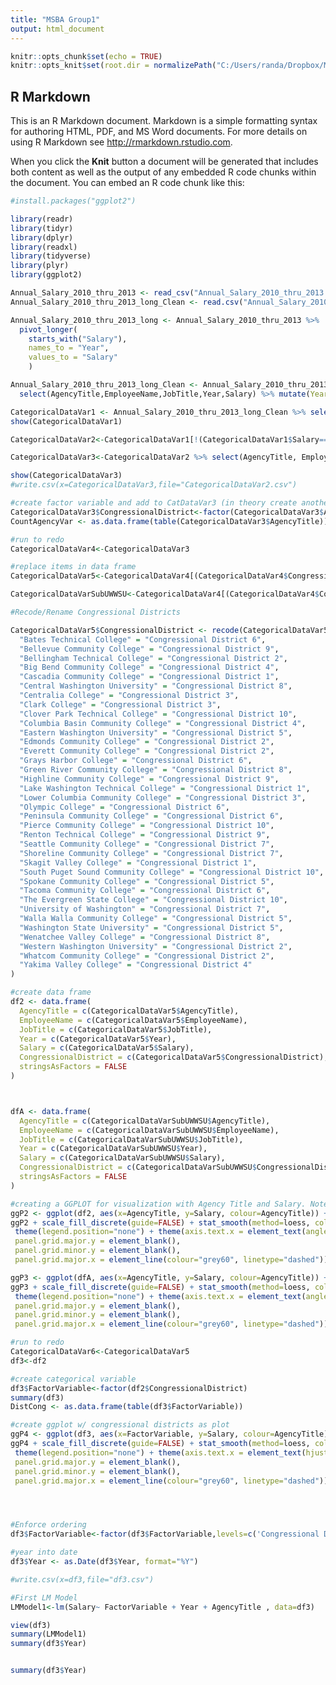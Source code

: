 ```yaml
---
title: "MSBA Group1"
output: html_document
---
```


```r
knitr::opts_chunk$set(echo = TRUE)
knitr::opts_knit$set(root.dir = normalizePath("C:/Users/randa/Dropbox/Masters/Autumn/TBANLT 540 Applied Regression Analysis/MSBA Final"))
```
## R Markdown

This is an R Markdown document. Markdown is a simple formatting syntax for authoring HTML, PDF, and MS Word documents. For more details on using R Markdown see <http://rmarkdown.rstudio.com>.

When you click the **Knit** button a document will be generated that includes both content as well as the output of any embedded R code chunks within the document. You can embed an R code chunk like this:

```r
#install.packages("ggplot2")

library(readr)
library(tidyr)
library(dplyr)
library(readxl)
library(tidyverse)
library(plyr)
library(ggplot2)

Annual_Salary_2010_thru_2013 <- read_csv("Annual_Salary_2010_thru_2013.csv")
Annual_Salary_2010_thru_2013_long_Clean <- read.csv("Annual_Salary_2010_thru_2013_long_Clean.csv")

Annual_Salary_2010_thru_2013_long <- Annual_Salary_2010_thru_2013 %>%
  pivot_longer(
    starts_with("Salary"), 
    names_to = "Year", 
    values_to = "Salary"
    ) 

Annual_Salary_2010_thru_2013_long_Clean <- Annual_Salary_2010_thru_2013_long %>%
  select(AgencyTitle,EmployeeName,JobTitle,Year,Salary) %>% mutate(Year=substring(Year,7,11))

CategoricalDataVar1 <- Annual_Salary_2010_thru_2013_long_Clean %>% select(AgencyTitle,EmployeeName,JobTitle,Year,Salary)
show(CategoricalDataVar1)

CategoricalDataVar2<-CategoricalDataVar1[!(CategoricalDataVar1$Salary=="0"),]

CategoricalDataVar3<-CategoricalDataVar2 %>% select(AgencyTitle, EmployeeName, JobTitle, Year, Salary)

show(CategoricalDataVar3)
#write.csv(x=CategoricalDataVar3,file="CategoricalDataVar2.csv")

#create factor variable and add to CatDataVar3 (in theory create another row of same thing)
CategoricalDataVar3$CongressionalDistrict<-factor(CategoricalDataVar3$AgencyTitle)
CountAgencyVar <- as.data.frame(table(CategoricalDataVar3$AgencyTitle))

#run to redo
CategoricalDataVar4<-CategoricalDataVar3

#replace items in data frame
CategoricalDataVar5<-CategoricalDataVar4[(CategoricalDataVar4$CongressionalDistrict=="Bates Technical College" | CategoricalDataVar4$CongressionalDistrict=="Bellevue Community College" | CategoricalDataVar4$CongressionalDistrict=="Bellingham Technical College" | CategoricalDataVar4$CongressionalDistrict=="Big Bend Community College" | CategoricalDataVar4$CongressionalDistrict=="Cascadia Community College" | CategoricalDataVar4$CongressionalDistrict=="Central Washington University" | CategoricalDataVar4$CongressionalDistrict=="Centralia College" | CategoricalDataVar4$CongressionalDistrict=="Clark College" | CategoricalDataVar4$CongressionalDistrict=="Clover Park Technical College" | CategoricalDataVar4$CongressionalDistrict=="Columbia Basin Community College" | CategoricalDataVar4$CongressionalDistrict=="Eastern Washington University" | CategoricalDataVar4$CongressionalDistrict=="Edmonds Community College" | CategoricalDataVar4$CongressionalDistrict=="Everett Community College" | CategoricalDataVar4$CongressionalDistrict=="Grays Harbor College" | CategoricalDataVar4$CongressionalDistrict=="Green River Community College" | CategoricalDataVar4$CongressionalDistrict=="Highline Community College" | CategoricalDataVar4$CongressionalDistrict=="Lake Washington Technical College" | CategoricalDataVar4$CongressionalDistrict=="Lower Columbia Community College" | CategoricalDataVar4$CongressionalDistrict=="Olympic College" | CategoricalDataVar4$CongressionalDistrict=="Peninsula Community College" | CategoricalDataVar4$CongressionalDistrict=="Pierce Community College" | CategoricalDataVar4$CongressionalDistrict=="Renton Technical College" | CategoricalDataVar4$CongressionalDistrict=="Seattle Community College" | CategoricalDataVar4$CongressionalDistrict=="Shoreline Community College" | CategoricalDataVar4$CongressionalDistrict=="Skagit Valley College" | CategoricalDataVar4$CongressionalDistrict=="South Puget Sound Community College" | CategoricalDataVar4$CongressionalDistrict=="Spokane Community College" | CategoricalDataVar4$CongressionalDistrict=="Tacoma Community College" | CategoricalDataVar4$CongressionalDistrict=="The Evergreen State College" | CategoricalDataVar4$CongressionalDistrict=="University of Washington" | CategoricalDataVar4$CongressionalDistrict=="Walla Walla Community College" | CategoricalDataVar4$CongressionalDistrict=="Washington State University" | CategoricalDataVar4$CongressionalDistrict=="Wenatchee Valley College" | CategoricalDataVar4$CongressionalDistrict=="Western Washington University" | CategoricalDataVar4$CongressionalDistrict=="Whatcom Community College" | CategoricalDataVar4$CongressionalDistrict=="Yakima Valley College"),]

CategoricalDataVarSubUWWSU<-CategoricalDataVar4[(CategoricalDataVar4$CongressionalDistrict=="Bates Technical College" | CategoricalDataVar4$CongressionalDistrict=="Bellevue Community College" | CategoricalDataVar4$CongressionalDistrict=="Bellingham Technical College" | CategoricalDataVar4$CongressionalDistrict=="Big Bend Community College" | CategoricalDataVar4$CongressionalDistrict=="Cascadia Community College" | CategoricalDataVar4$CongressionalDistrict=="Central Washington University" | CategoricalDataVar4$CongressionalDistrict=="Centralia College" | CategoricalDataVar4$CongressionalDistrict=="Clark College" | CategoricalDataVar4$CongressionalDistrict=="Clover Park Technical College" | CategoricalDataVar4$CongressionalDistrict=="Columbia Basin Community College" | CategoricalDataVar4$CongressionalDistrict=="Eastern Washington University" | CategoricalDataVar4$CongressionalDistrict=="Edmonds Community College" | CategoricalDataVar4$CongressionalDistrict=="Everett Community College" | CategoricalDataVar4$CongressionalDistrict=="Grays Harbor College" | CategoricalDataVar4$CongressionalDistrict=="Green River Community College" | CategoricalDataVar4$CongressionalDistrict=="Highline Community College" | CategoricalDataVar4$CongressionalDistrict=="Lake Washington Technical College" | CategoricalDataVar4$CongressionalDistrict=="Lower Columbia Community College" | CategoricalDataVar4$CongressionalDistrict=="Olympic College" | CategoricalDataVar4$CongressionalDistrict=="Peninsula Community College" | CategoricalDataVar4$CongressionalDistrict=="Pierce Community College" | CategoricalDataVar4$CongressionalDistrict=="Renton Technical College" | CategoricalDataVar4$CongressionalDistrict=="Seattle Community College" | CategoricalDataVar4$CongressionalDistrict=="Shoreline Community College" | CategoricalDataVar4$CongressionalDistrict=="Skagit Valley College" | CategoricalDataVar4$CongressionalDistrict=="South Puget Sound Community College" | CategoricalDataVar4$CongressionalDistrict=="Spokane Community College" | CategoricalDataVar4$CongressionalDistrict=="Tacoma Community College" | CategoricalDataVar4$CongressionalDistrict=="The Evergreen State College" |  CategoricalDataVar4$CongressionalDistrict=="Walla Walla Community College" |  CategoricalDataVar4$CongressionalDistrict=="Wenatchee Valley College" | CategoricalDataVar4$CongressionalDistrict=="Western Washington University" | CategoricalDataVar4$CongressionalDistrict=="Whatcom Community College" | CategoricalDataVar4$CongressionalDistrict=="Yakima Valley College"),]

#Recode/Rename Congressional Districts

CategoricalDataVar5$CongressionalDistrict <- recode(CategoricalDataVar5$CongressionalDistrict, 
  "Bates Technical College" = "Congressional District 6",
  "Bellevue Community College" = "Congressional District 9",
  "Bellingham Technical College" = "Congressional District 2",
  "Big Bend Community College" = "Congressional District 4",
  "Cascadia Community College" = "Congressional District 1",
  "Central Washington University" = "Congressional District 8",
  "Centralia College" = "Congressional District 3",
  "Clark College" = "Congressional District 3",
  "Clover Park Technical College" = "Congressional District 10",
  "Columbia Basin Community College" = "Congressional District 4",
  "Eastern Washington University" = "Congressional District 5",
  "Edmonds Community College" = "Congressional District 2",
  "Everett Community College" = "Congressional District 2",
  "Grays Harbor College" = "Congressional District 6",
  "Green River Community College" = "Congressional District 8",
  "Highline Community College" = "Congressional District 9",
  "Lake Washington Technical College" = "Congressional District 1",
  "Lower Columbia Community College" = "Congressional District 3",
  "Olympic College" = "Congressional District 6",
  "Peninsula Community College" = "Congressional District 6",
  "Pierce Community College" = "Congressional District 10",
  "Renton Technical College" = "Congressional District 9",
  "Seattle Community College" = "Congressional District 7",
  "Shoreline Community College" = "Congressional District 7",
  "Skagit Valley College" = "Congressional District 1",
  "South Puget Sound Community College" = "Congressional District 10",
  "Spokane Community College" = "Congressional District 5",
  "Tacoma Community College" = "Congressional District 6",
  "The Evergreen State College" = "Congressional District 10",
  "University of Washington" = "Congressional District 7",
  "Walla Walla Community College" = "Congressional District 5",
  "Washington State University" = "Congressional District 5",
  "Wenatchee Valley College" = "Congressional District 8",
  "Western Washington University" = "Congressional District 2",
  "Whatcom Community College" = "Congressional District 2",
  "Yakima Valley College" = "Congressional District 4"
)

#create data frame
df2 <- data.frame(
  AgencyTitle = c(CategoricalDataVar5$AgencyTitle),
  EmployeeName = c(CategoricalDataVar5$EmployeeName),
  JobTitle = c(CategoricalDataVar5$JobTitle),
  Year = c(CategoricalDataVar5$Year),
  Salary = c(CategoricalDataVar5$Salary),
  CongressionalDistrict = c(CategoricalDataVar5$CongressionalDistrict),
  stringsAsFactors = FALSE
)



dfA <- data.frame(
  AgencyTitle = c(CategoricalDataVarSubUWWSU$AgencyTitle),
  EmployeeName = c(CategoricalDataVarSubUWWSU$EmployeeName),
  JobTitle = c(CategoricalDataVarSubUWWSU$JobTitle),
  Year = c(CategoricalDataVarSubUWWSU$Year),
  Salary = c(CategoricalDataVarSubUWWSU$Salary),
  CongressionalDistrict = c(CategoricalDataVarSubUWWSU$CongressionalDistrict),
  stringsAsFactors = FALSE
)

#creating a GGPLOT for visualization with Agency Title and Salary. Note this is preliminary and does not include congressional districts.
ggP2 <- ggplot(df2, aes(x=AgencyTitle, y=Salary, colour=AgencyTitle)) + geom_point() + guides(fill=guide_legend(title=NULL + theme(axis.line = element_line(colour="black")) + xlim(0, 3000000) + theme(aspect.ratio = 2)))
ggP2 + scale_fill_discrete(guide=FALSE) + stat_smooth(method=loess, colour="black") +
 theme(legend.position="none") + theme(axis.text.x = element_text(angle=60, hjust=1),
 panel.grid.major.y = element_blank(),
 panel.grid.minor.y = element_blank(),
 panel.grid.major.x = element_line(colour="grey60", linetype="dashed"))

ggP3 <- ggplot(dfA, aes(x=AgencyTitle, y=Salary, colour=AgencyTitle)) + geom_point() + guides(fill=guide_legend(title=NULL + theme(axis.line = element_line(colour="black")) + xlim(0, 3000000) + theme(aspect.ratio = 2)))
ggP3 + scale_fill_discrete(guide=FALSE) + stat_smooth(method=loess, colour="black") +
 theme(legend.position="none") + theme(axis.text.x = element_text(angle=60, hjust=1),
 panel.grid.major.y = element_blank(),
 panel.grid.minor.y = element_blank(),
 panel.grid.major.x = element_line(colour="grey60", linetype="dashed"))

#run to redo
CategoricalDataVar6<-CategoricalDataVar5
df3<-df2

#create categorical variable
df3$FactorVariable<-factor(df2$CongressionalDistrict)
summary(df3)
DistCong <- as.data.frame(table(df3$FactorVariable))

#create ggplot w/ congressional districts as plot
ggP4 <- ggplot(df3, aes(x=FactorVariable, y=Salary, colour=AgencyTitle)) + geom_point() + guides(fill=guide_legend(title=NULL + theme(axis.line = element_line(colour="black")) + xlim(0, 3000000) + theme(aspect.ratio = 2)))
ggP4 + scale_fill_discrete(guide=FALSE) + stat_smooth(method=loess, colour="black") + scale_x_discrete(name = "Congressional Districts") +
 theme(legend.position="none") + theme(axis.text.x = element_text(hjust=1),
 panel.grid.major.y = element_blank(),
 panel.grid.minor.y = element_blank(),
 panel.grid.major.x = element_line(colour="grey60", linetype="dashed"))




#Enforce ordering
df3$FactorVariable<-factor(df3$FactorVariable,levels=c('Congressional District 7', 'Congressional District 5', 'Congressional District 2', 'Congressional District 8', 'Congressional District 10', 'Congressional District 9', 'Congressional District 6', 'Congressional District 3', 'Congressional District 4', 'Congressional District 1'))

#year into date
df3$Year <- as.Date(df3$Year, format="%Y")

#write.csv(x=df3,file="df3.csv")

#First LM Model
LMModel1<-lm(Salary~ FactorVariable + Year + AgencyTitle , data=df3)

view(df3)
summary(LMModel1)
summary(df3$Year)



```






```r

summary(df3$Year)


```



